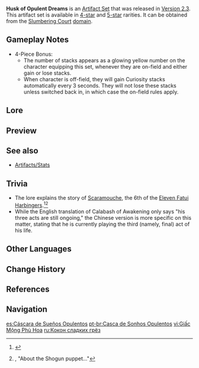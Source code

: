 {{Artifact Set Infobox
|id        = 517
|flower    = Bloom Times
|plume     = Plume of Luxury
|sands     = Song of Life
|goblet    = Calabash of Awakening
|circlet   = Skeletal Hat
|2pcBonus  = [[DEF]] +30%
|4pcBonus  = A character equipped with this Artifact set will obtain the Curiosity effect in the following conditions:<br />When on the field, the character gains 1 stack after hitting an opponent with a {{Geo}} attack, triggering a maximum of once every 0.3s.<br />When off the field, the character gains 1 stack every 3s.<br />Curiosity can stack up to 4 times, each providing 6% [[DEF]] and a 6% {{Color|Geo DMG Bonus}}.<br />When 6 seconds pass without gaining a Curiosity stack, 1 stack is lost.
|source4.1 = [[Slumbering Court]]
|source5.1 = [[Slumbering Court]]
|eff_att1  = DEF Increase
|eff_att2  = Geo DMG Bonus
|eff_att3  = Elemental DMG Bonus
|eff_att4  = 
}}
'''Husk of Opulent Dreams''' is an [[Artifact Set]] that was released in [[Version/2.3|Version 2.3]]. This artifact set is available in [[:Category:4-Star Artifacts|4-star]] and [[:Category:5-Star Artifacts|5-star]] rarities. It can be obtained from the [[Slumbering Court]] [[Domains|domain]].

==Gameplay Notes==
* 4-Piece Bonus:
** The number of stacks appears as a glowing yellow number on the character equipping this set, whenever they are on-field and either gain or lose stacks.
** When character is off-field, they will gain Curiosity stacks automatically every 3 seconds. They will not lose these stacks unless switched back in, in which case the on-field rules apply.

==Lore==
{{ArtifactLore}}

==Preview==
{{Preview
|file1=Artifact Husk of Opulent Dreams Passive 1
|caption1=4-Piece Bonus - Gaining one stack while on the field

|file2=Artifact Husk of Opulent Dreams Passive 2
|caption2=4-Piece Bonus - Losing stacks while on the field
}}

==See also==
*[[Artifacts/Stats]]

==Trivia==
*The lore explains the story of [[Scaramouche]], the 6th of the [[Eleven Fatui Harbingers]].<ref>{{Ref/VO|Raiden Shogun|About Kunikuzushi}}</ref><ref>{{Ref/Quest|Wishes (Quest)}}, "About the Shogun puppet..."</ref>
*While the English translation of Calabash of Awakening only says "his three acts are still ongoing," the Chinese version is more specific on this matter, stating that he is currently playing the third (namely, final) act of his life.

==Other Languages==
{{Other Languages
|en      = Husk of Opulent Dreams
|zhs     = 华馆梦醒形骸记
|zhs_rm  = Huáguǎn Mèngxǐng Xínghái Jì
|zht     = 華館夢醒形骸記
|zht_rm  = Huáguǎn Mèngxǐng Xínghái Jì
|zh_tl   = Tales of the [[Shakkei Pavilion|Opulent Mansion]], Awakening from a Dream, and the [[Scaramouche|Soulless Body]]{{Sino|zh|ja}}
|ja      = 華館夢醒形骸記
|ja_rm   = Kakan Musei Keigai Ki{{Assumed}}
|ja_tl   = Tales of the [[Shakkei Pavilion|Opulent Mansion]], Awakening from a Dream, and the [[Scaramouche|Soulless Body]]
|ja_note = See the lore of Calabash of Awakening for the meaning of the name.
|ko      = 풍요로운 꿈의 껍데기
|ko_rm   = Pung'yoroun Kkum-ui Kkeopdegi
|ko_tl   = Husk of Opulent Dreams
|es      = Cáscara de Sueños Opulentos
|es_tl   = Husk of Opulent Dreams
|fr      = Coquille des rêves opulents
|fr_tl   = Shell of Opulent Dreams
|ru      = Кокон сладких грёз
|ru_tl   = Cocoon of Sweet Dreams
|th      = Husk of Opulent Dreams
|vi      = Giấc Mộng Phù Hoa
|vi_tl   = Dream of Opulence
|de      = Schale der üppigen Träume
|de_tl   = Husk of Opulent Dreams
|id      = Husk of Opulent Dreams
|pt      = Casca de Sonhos Opulentos
|pt_tl   = Shell of Opulent Dreams
}}

==Change History==
{{Change History|2.3}}

==References==
{{Reflist}}

==Navigation==
{{Artifact Navbox}}

[[es:Cáscara de Sueños Opulentos]]
[[pt-br:Casca de Sonhos Opulentos]]
[[vi:Giấc Mộng Phù Hoa]]
[[ru:Кокон сладких грёз]]